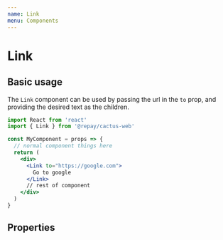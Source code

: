 ```yaml
---
name: Link
menu: Components
---
```



# Link

## Basic usage

The `Link` component can be used by passing the url in the `to` prop, and providing the desired text as the children.

```jsx
import React from 'react'
import { Link } from '@repay/cactus-web'

const MyComponent = props => {
  // normal component things here
  return (
    <div>
      <Link to="https://google.com">
        Go to google
      </Link>
      // rest of component
    </div>
  )
}
```

## Properties

<PropsTable of={Link} />
